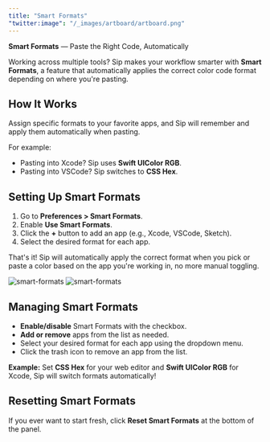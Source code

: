 ```yaml
---
title: "Smart Formats"
"twitter:image": "/_images/artboard/artboard.png"
---
```


**Smart Formats** — Paste the Right Code, Automatically

Working across multiple tools? Sip makes your workflow smarter with **Smart Formats**, a feature that automatically applies the correct color code format depending on where you're pasting.

## How It Works

Assign specific formats to your favorite apps, and Sip will remember and apply them automatically when pasting.

For example:

- Pasting into Xcode? Sip uses **Swift UIColor RGB**.
- Pasting into VSCode? Sip switches to **CSS Hex**.

## Setting Up Smart Formats

1. Go to **Preferences > Smart Formats**.
2. Enable **Use Smart Formats**.
3. Click the **+** button to add an app (e.g., Xcode, VSCode, Sketch).
4. Select the desired format for each app.

That's it! Sip will automatically apply the correct format when you pick or paste a color based on the app you're working in, no more manual toggling.

<img className="block dark:hidden rounded-lg" src="/_images/pages/smart-formats/smart-formats-light@2x.png" alt="smart-formats" />
<img className="hidden dark:block rounded-lg" src="/_images/pages/smart-formats/smart-formats-dark@2x.png" alt="smart-formats" />

## Managing Smart Formats

- **Enable/disable** Smart Formats with the checkbox.
- **Add or remove** apps from the list as needed.
- Select your desired format for each app using the dropdown menu.
- Click the trash icon to remove an app from the list.

<Tip>
	<b>Example:</b> Set <b>CSS Hex</b> for your web editor and
	<b>Swift UIColor RGB</b> for Xcode, Sip will switch formats automatically!
</Tip>

## Resetting Smart Formats

If you ever want to start fresh, click **Reset Smart Formats** at the bottom of the panel.
